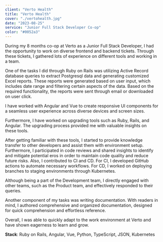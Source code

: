 ```yaml
---
client: "Verto Health"
title: "Verto Health"
cover: "./vertohealth.jpg"
date: "2023-08-25"
service: "Junior Full Stack Developer Co-op"
color: "#0052a3"
---
```


During my 8 months co-op at Verto as a Junior Full Stack Developer, I had the opportunity to work on diverse frontend and backend tickets. Through these tickets, I gathered lots of experience on different tools and working in a team.

One of the tasks I did through Ruby on Rails was utilizing Active Record database queries to extract Postgresql data and generating customized Excel reports. These reports were generated based on user input, which includes date range and filtering certain aspects of the data. Based on the required functionality, the reports were sent through email or downloaded on user click.

I have worked with Angular and Vue to create responsive UI components for a seamless user experience across diverse devices and screen sizes.

Furthermore, I have worked on upgrading tools such as Ruby, Rails, and Angular. The upgrading process provided me with valuable insights on these tools.

After getting familiar with these tools, I started to provide knowledge transfer to other developers and assist them with environment setup. Furthermore, I participated in code reviews and shared insights to identify and mitigate potential eros in order to maintain code quality and reduce future risks. Also, I contributed to CI and CD. For CI, I developed GitHub actions to automate necessary workflows. For CD, I worked on deploying branches to staging environments through Kubernetes.

Although being a part of the Development team, I directly engaged with other teams, such as the Product team, and effectively responded to their queries.

Another component of my tasks was writing documentation. With readers in mind, I authored comprehensive and organized documentation, designed for quick comprehension and effortless reference.

Overall, I was able to quickly adapt to the work environment at Verto and have shown eagerness to learn and grow.

**Stack**: Ruby on Rails, Angular, Vue, Python, TypeScript, JSON, Kubernetes
